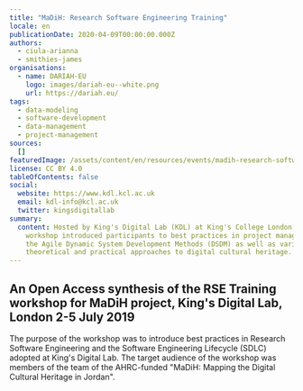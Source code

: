 ```yaml
---
title: "MaDiH: Research Software Engineering Training"
locale: en
publicationDate: 2020-04-09T00:00:00.000Z
authors:
  - ciula-arianna
  - smithies-james
organisations:
  - name: DARIAH-EU
    logo: images/dariah-eu--white.png
    url: https://dariah.eu/
tags:
  - data-modeling
  - software-development
  - data-management
  - project-management
sources:
  []
featuredImage: /assets/content/en/resources/events/madih-research-software-engineering-training/image.jpg
license: CC BY 4.0
tableOfContents: false
social:
  website: https://www.kdl.kcl.ac.uk
  email: kdl-info@kcl.ac.uk
  twitter: kingsdigitallab
summary:
  content: Hosted by King's Digital Lab (KDL) at King's College London, the
    workshop introduced participants to best practices in project management,
    the Agile Dynamic System Development Methods (DSDM) as well as various
    theoretical and practical approaches to digital cultural heritage.
---
```

## An Open Access synthesis of the RSE Training workshop for MaDiH project, King's Digital Lab, London 2-5 July 2019

The purpose of the workshop was to introduce best practices in Research Software Engineering and the Software Engineering Lifecycle (SDLC) adopted at King's Digital Lab. The target audience of the workshop was members of the team of the AHRC-funded "MaDiH: Mapping the Digital Cultural Heritage in Jordan".

